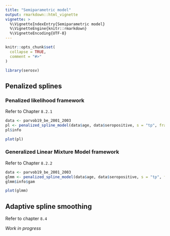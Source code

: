 ```yaml
---
title: "Semiparametric model"
output: rmarkdown::html_vignette
vignette: >
  %\VignetteIndexEntry{Semiparametric model}
  %\VignetteEngine{knitr::rmarkdown}
  %\VignetteEncoding{UTF-8}
---
```


```r
knitr::opts_chunk$set(
  collapse = TRUE,
  comment = "#>"
)
```

```r
library(serosv)
```

## Penalized splines

### Penalized likelihood framework

Refer to Chapter `8.2.1`

```r
data <- parvob19_be_2001_2003
pl <- penalized_spline_model(data$age, data$seropositive, s = "tp", framework = "pl") 
pl$info
```

```r
plot(pl)
```

### Generalized Linear Mixture Model framework

Refer to Chapter `8.2.2`

```r
data <- parvob19_be_2001_2003
glmm <- penalized_spline_model(data$age, data$seropositive, s = "tp", framework = "glmm") 
glmm$info$gam
```

```r
plot(glmm)
```

## Adaptive spline smoothing

Refer to chapter `8.4`

*Work in progress*
